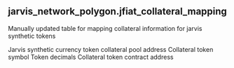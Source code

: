 ## jarvis_network_polygon.jfiat_collateral_mapping 
Manually updated table for mapping collateral information for jarvis synthetic tokens


<ParamField path="jfiat_collateral_pool_address">
Jarvis synthetic currency token collateral pool address
</ParamField>
<ParamField path="jfiat_collateral_symbol">
Collateral token symbol
</ParamField>
<ParamField path="decimals">
Token decimals
</ParamField>
<ParamField path="jfiat_collateral_token_address">
Collateral token contract address
</ParamField>
